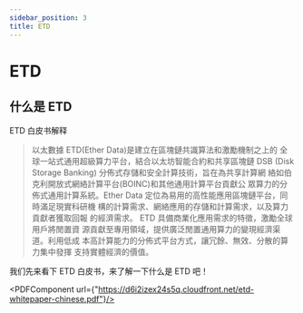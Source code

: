 ```yaml
---
sidebar_position: 3
title: ETD
---
```



# ETD

## 什么是 ETD

ETD 白皮书解释

> 以太數據 ETD(Ether Data)是建立在區塊鏈共識算法和激勵機制之上的 全球一站式通用超級算力平台，結合以太坊智能合約和共享區塊鏈 DSB (Disk Storage Banking) 分佈式存儲和安全計算技術，旨在為共享計算網 絡如伯克利開放式網絡計算平台(BOINC)和其他通用計算平台貢獻公 眾算力的分佈式通用計算系統。Ether Data 定位為易用的高性能應用區塊鏈平台，同時滿足現實科研機 構的計算需求、網絡應用的存儲和計算需求，以及算力貢獻者獲取回報 的經濟需求。 ETD 具備商業化應用需求的特徵，激勵全球用戶將閒置資 源貢獻至專用領域，提供廣泛閒置通用算力的變現經濟渠道。利用低成 本高計算能力的分佈式平台方式，讓冗餘、無效、分散的算力集中發揮 支持實體經濟的價值。

我们先来看下 ETD 白皮书，来了解一下什么是 ETD 吧！

<PDFComponent url={"https://d6i2izex24s5q.cloudfront.net/etd-whitepaper-chinese.pdf"}/>

